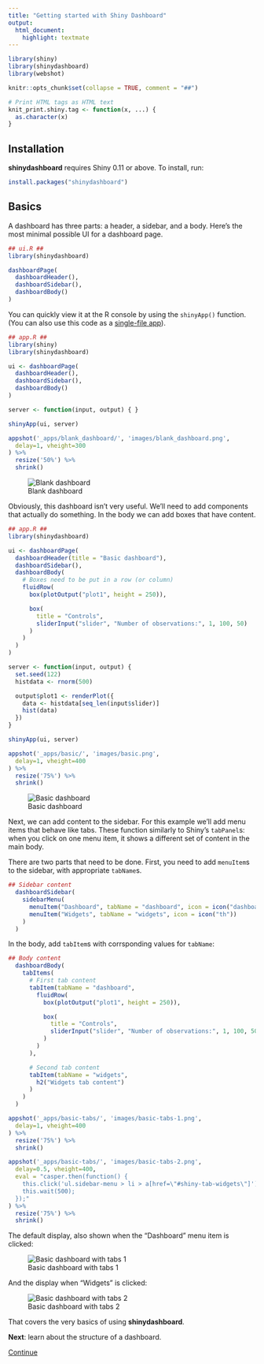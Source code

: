 ```yaml
---
title: "Getting started with Shiny Dashboard"
output:
  html_document:
    highlight: textmate
---
```


```r
library(shiny)
library(shinydashboard)
library(webshot)

knitr::opts_chunk$set(collapse = TRUE, comment = "##")

# Print HTML tags as HTML text
knit_print.shiny.tag <- function(x, ...) {
  as.character(x)
}
```


## Installation

**shinydashboard** requires Shiny 0.11 or above. To install, run:

```r
install.packages("shinydashboard")
```

## Basics

A dashboard has three parts: a header, a sidebar, and a body. Here's the most minimal possible UI for a dashboard page.

```r
## ui.R ##
library(shinydashboard)

dashboardPage(
  dashboardHeader(),
  dashboardSidebar(),
  dashboardBody()
)
```


You can quickly view it at the R console by using the `shinyApp()` function. (You can also use this code as a [single-file app](http://shiny.rstudio.com/articles/single-file.html)).

```r
## app.R ##
library(shiny)
library(shinydashboard)

ui <- dashboardPage(
  dashboardHeader(),
  dashboardSidebar(),
  dashboardBody()
)

server <- function(input, output) { }

shinyApp(ui, server)
```

```r
appshot('_apps/blank_dashboard/', 'images/blank_dashboard.png',
  delay=1, vheight=300
) %>%
  resize('50%') %>%
  shrink()
```

![Blank dashboard](images/blank_dashboard.png)

Obviously, this dashboard isn't very useful. We'll need to add components that actually do something. In the body we can add boxes that have content.

```r
## app.R ##
library(shinydashboard)

ui <- dashboardPage(
  dashboardHeader(title = "Basic dashboard"),
  dashboardSidebar(),
  dashboardBody(
    # Boxes need to be put in a row (or column)
    fluidRow(
      box(plotOutput("plot1", height = 250)),

      box(
        title = "Controls",
        sliderInput("slider", "Number of observations:", 1, 100, 50)
      )
    )
  )
)

server <- function(input, output) {
  set.seed(122)
  histdata <- rnorm(500)

  output$plot1 <- renderPlot({
    data <- histdata[seq_len(input$slider)]
    hist(data)
  })
}

shinyApp(ui, server)
```

```r
appshot('_apps/basic/', 'images/basic.png',
  delay=1, vheight=400
) %>%
  resize('75%') %>%
  shrink()
```

![Basic dashboard](images/basic.png)


Next, we can add content to the sidebar. For this example we'll add menu items that behave like tabs. These function similarly to Shiny's `tabPanel`s: when you click on one menu item, it shows a different set of content in the main body.

There are two parts that need to be done. First, you need to add `menuItem`s to the sidebar, with appropriate `tabName`s.

```r
## Sidebar content
  dashboardSidebar(
    sidebarMenu(
      menuItem("Dashboard", tabName = "dashboard", icon = icon("dashboard")),
      menuItem("Widgets", tabName = "widgets", icon = icon("th"))
    )
  )
```

In the body, add `tabItem`s with corrsponding values for `tabName`:

```r
## Body content
  dashboardBody(
    tabItems(
      # First tab content
      tabItem(tabName = "dashboard",
        fluidRow(
          box(plotOutput("plot1", height = 250)),

          box(
            title = "Controls",
            sliderInput("slider", "Number of observations:", 1, 100, 50)
          )
        )
      ),

      # Second tab content
      tabItem(tabName = "widgets",
        h2("Widgets tab content")
      )
    )
  )
```

```r
appshot('_apps/basic-tabs/', 'images/basic-tabs-1.png',
  delay=1, vheight=400
) %>%
  resize('75%') %>%
  shrink()

appshot('_apps/basic-tabs/', 'images/basic-tabs-2.png',
  delay=0.5, vheight=400,
  eval = "casper.then(function() {
    this.click('ul.sidebar-menu > li > a[href=\"#shiny-tab-widgets\"]');
    this.wait(500);
  });"
) %>%
  resize('75%') %>%
  shrink()
```

The default display, also shown when the "Dashboard" menu item is clicked:

![Basic dashboard with tabs 1](images/basic-tabs-1.png)

And the display when "Widgets" is clicked:

![Basic dashboard with tabs 2](images/basic-tabs-2.png)

That covers the very basics of using **shinydashboard**.

<div class="text-center">
**Next**: learn about the structure of a dashboard.

<a class="btn btn-success btn-lg" href="structure.html" role="button">Continue
<span class="glyphicon glyphicon-arrow-right"></span>
</a>
</div>
